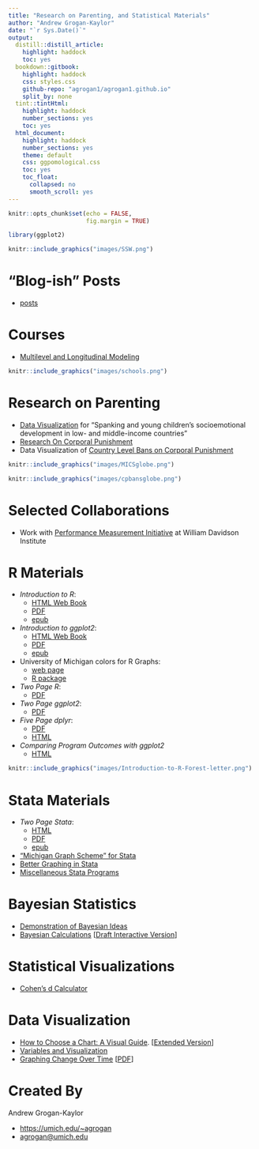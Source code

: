 ```yaml
---
title: "Research on Parenting, and Statistical Materials"
author: "Andrew Grogan-Kaylor"
date: "`r Sys.Date()`"
output:
  distill::distill_article:
    highlight: haddock
    toc: yes
  bookdown::gitbook:
    highlight: haddock
    css: styles.css
    github-repo: "agrogan1/agrogan1.github.io"
    split_by: none
  tint::tintHtml:
    highlight: haddock
    number_sections: yes
    toc: yes
  html_document:
    highlight: haddock
    number_sections: yes
    theme: default
    css: ggpomological.css
    toc: yes
    toc_float:
      collapsed: no
      smooth_scroll: yes
---
```


```r

knitr::opts_chunk$set(echo = FALSE,
                      fig.margin = TRUE)

library(ggplot2)

```

```r

knitr::include_graphics("images/SSW.png")

```

# "Blog-ish" Posts 

* [posts](https://agrogan1.github.io/myposts/)

# Courses

* [Multilevel and Longitudinal Modeling](https://agrogan1.github.io/multilevel/)

<aside>
```r

knitr::include_graphics("images/schools.png")

```
</aside>

# Research on Parenting

* [Data Visualization](https://agrogan1.github.io/research/MICS1/) for "Spanking and young children's socioemotional development in low- and middle-income countries"
* [Research On Corporal Punishment](https://agrogan1.github.io/research/cp/)
* Data Visualization of [Country Level Bans on Corporal Punishment](https://agrogan1.github.io/research/cpbans/)


<aside>
```r

knitr::include_graphics("images/MICSglobe.png")

knitr::include_graphics("images/cpbansglobe.png")

```
</aside>

# Selected Collaborations

* Work with [Performance Measurement Initiative](https://agrogan1.github.io/research/performance-measurement-initiative) at William Davidson Institute

# R Materials

* *Introduction to R*: 
     + [HTML Web Book](https://agrogan1.github.io/R/introduction-to-R/background.html) 
     + [PDF](https://agrogan1.github.io/R/introduction-to-R/introduction-to-R.pdf) 
     + [epub](https://agrogan1.github.io/R/introduction-to-R/introduction-to-R.epub)
* *Introduction to ggplot2*: 
     + [HTML Web Book](https://agrogan1.github.io/R/introduction-to-ggplot2/background.html) 
     + [PDF](https://agrogan1.github.io/R/introduction-to-ggplot2/introduction-to-ggplot2.pdf)
     + [epub](https://agrogan1.github.io/R/introduction-to-ggplot2/introduction-to-ggplot2.epub)
* University of Michigan colors for R Graphs: 
     + [web page](https://agrogan1.github.io/R/michigancolors-demo/michigancolors-demo.html) 
     + [R package](https://agrogan1.github.io/michigancolors/)
* *Two Page R*: 
     + [PDF](https://agrogan1.github.io/R/two-page-R/two-page-R.pdf)
* *Two Page ggplot2*: 
     + [PDF](https://agrogan1.github.io/R/two-page-ggplot2/two-page-ggplot2.pdf)
* *Five Page dplyr*:
     + [PDF](https://agrogan1.github.io/R/five-page-dplyr/five-page-dplyr.pdf)
     + [HTML](https://agrogan1.github.io/R/five-page-dplyr/five-page-dplyr.html)
* *Comparing Program Outcomes with ggplot2* 
     + [HTML](https://agrogan1.github.io/myposts/comparing-program-outcomes-with-ggplot2.html)

<aside>
```r

knitr::include_graphics("images/Introduction-to-R-Forest-letter.png")

```
</aside>

# Stata Materials

* *Two Page Stata*: 
     + [HTML](https://agrogan1.github.io/Stata/two-page-stata/TwoPageStata.html) 
     + [PDF](https://agrogan1.github.io/Stata/two-page-stata/TwoPageStata.pdf)
     + [epub](https://agrogan1.github.io/Stata/two-page-stata/TwoPageStata.epub)
* ["Michigan Graph Scheme" for Stata](https://agrogan1.github.io/Stata/)
* [Better Graphing in Stata](https://agrogan1.github.io/stata/stata-graphing/)
* [Miscellaneous Stata Programs](https://agrogan1.github.io/stata/)

# Bayesian Statistics

* [Demonstration of Bayesian Ideas](https://agrogan.shinyapps.io/shinyBayes/)
* [Bayesian Calculations](https://agrogan1.github.io/Bayes/) [[Draft Interactive Version](https://agrogan.shinyapps.io/shinyBayes2/)]

# Statistical Visualizations

* [Cohen's d Calculator](https://agrogan.shinyapps.io/effect_size_calculator/)

# Data Visualization

* [How to Choose a Chart: A Visual Guide](https://agrogan1.github.io/dataviz/how-to-choose-a-chart/how-to-choose-a-chart-a-visual-guide.pdf). [[Extended Version](https://agrogan1.github.io/dataviz/how-to-choose-a-chart/how-to-choose-a-chart-v3.html)]
* [Variables and Visualization](https://agrogan1.github.io/dataviz/variables-and-visualization/variables-and-visualization.html#/)
* [Graphing Change Over Time](https://agrogan1.github.io/dataviz/graphing-change-over-time/index.html) [[PDF](https://agrogan1.github.io/dataviz/graphing-change-over-time/index.pdf)]

# Created By 

Andrew Grogan-Kaylor

* [https://umich.edu/~agrogan](https://umich.edu/~agrogan) 
* [agrogan@umich.edu](agrogan@umich.edu)




